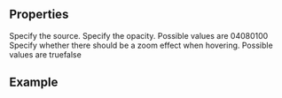 
<Meta
  title="Image"
  subtitle="Displays a picture with optional opacity and zoom effect"
/>

## Properties

<PropsTable>
  <PropsTableRow value="src">
    Specify the source.
  </PropsTableRow>
  <PropsTableRow value="opacity">
    Specify the opacity. Possible values are <span class="code">0</span><span class="code">40</span><span class="code">80</span><span class="code">100</span>
  </PropsTableRow>
  <PropsTableRow value="zoom">
    Specify whether there should be a zoom effect when hovering. Possible values are <span class="code">true</span><span class="code">false</span>
  </PropsTableRow>
</PropsTable>

## Example

<ExampleLoader example="Image.tsx" />